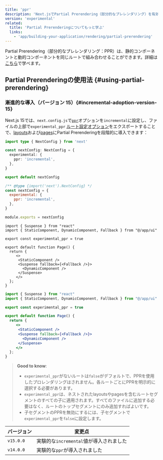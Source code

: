 ```yaml
---
title: 'ppr'
description: 'Next.jsでPartial Prerendering（部分的なプレレンダリング）を有効にする方法を学びます。'
version: 'experimental'
related:
  title: 'Partial Prerenderingについてもっと学ぶ'
  links:
    - 'app/building-your-application/rendering/partial-prerendering'
---
```


Partial Prerendering（部分的なプレレンダリング：PPR）は、静的コンポーネントと動的コンポーネントを同じルートで組み合わせることができます。詳細は[こちら](/docs/app/building-your-application/rendering/partial-prerendering)で学べます。

## Partial Prerenderingの使用法 {#using-partial-prerendering}

### 漸進的な導入（バージョン 15）{#incremental-adoption-version-15}

Next.js 15では、`next.config.js`で[`ppr`](/docs/app/api-reference/next-config-js/ppr)オプションを`incremental`に設定し、ファイルの上部で`experimental_ppr` [ルート設定オプション](/docs/app/api-reference/file-conventions/route-segment-config)をエクスポートすることで、[layouts](/docs/app/building-your-application/routing/layouts-and-templates)および[pages](/docs/app/building-your-application/routing/pages)にPartial Prerenderingを段階的に導入できます：

<Tabs>
<TabItem value="ts" label="TypeScript">

```ts title="next.config.ts" switcher
import type { NextConfig } from 'next'

const nextConfig: NextConfig = {
  experimental: {
    ppr: 'incremental',
  },
}

export default nextConfig
```

</TabItem>
<TabItem value="js" label="JavaScript">

```js title="next.config.js" switcher
/** @type {import('next').NextConfig} */
const nextConfig = {
  experimental: {
    ppr: 'incremental',
  },
}

module.exports = nextConfig
```

</TabItem>
</Tabs>

<Tabs>
<TabItem value="tsx" label="TypeScript">

```tsx title="app/page.tsx" switcher
import { Suspense } from "react"
import { StaticComponent, DynamicComponent, Fallback } from "@/app/ui"

export const experimental_ppr = true

export default function Page() {
  return {
     <>
      <StaticComponent />
      <Suspense fallback={<Fallback />}>
        <DynamicComponent />
      </Suspense>
     </>
  };
}
```

</TabItem>
<TabItem value="jsx" label="JavaScript">

```jsx title="app/page.js" switcher
import { Suspense } from "react"
import { StaticComponent, DynamicComponent, Fallback } from "@/app/ui"

export const experimental_ppr = true

export default function Page() {
  return {
     <>
      <StaticComponent />
      <Suspense fallback={<Fallback />}>
        <DynamicComponent />
      </Suspense>
     </>
  };
}
```

</TabItem>
</Tabs>

> **Good to know**:
>
> - `experimental_ppr`がないルートは`false`がデフォルトで、PPRを使用したプロレンダリングはされません。各ルートごとにPPRを明示的に選択する必要があります。
> - `experimental_ppr`は、ネストされたlayoutsやpagesを含むルートセグメントのすべての子に適用されます。すべてのファイルに追加する必要はなく、ルートのトップセグメントにのみ追加すればよいです。
> - 子セグメントのPPRを無効にするには、子セグメントで`experimental_ppr`を`false`に設定します。

| バージョン | 変更点                                  |
| ---------- | --------------------------------------- |
| `v15.0.0`  | 実験的な`incremental`値が導入されました |
| `v14.0.0`  | 実験的な`ppr`が導入されました           |
